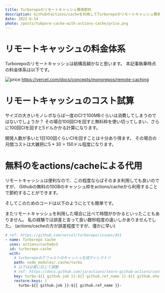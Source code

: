 ```yaml
---
title: Turborepoのリモートキャッシュ費用節約
description: Githubのactions/cacheを利用してTurborepoのリモートキャッシュ費用を節約する方法
date: 2022-6-14
photo: /posts/tubpore-cache-with-actions-cache/price.png
---
```


# リモートキャッシュの料金体系

Turborepoのリモートキャッシュは結構高額かなと思います。
本記事執筆時点の料金体系は以下です。

![price](/posts/tubpore-cache-with-actions-cache/price.png)
https://vercel.com/docs/concepts/monorepos/remote-caching

# リモートキャッシュのコスト試算

サイズの大きいモノレポならば一度のCIで100MBぐらいは消費してしまうのではないでしょうか？
その場合100回CIを回すと無料枠を使い切ってしまい、さらに100回CIを回すと5ドルかかる計算になります。

開発人数が多いと1日100回ぐらいCIを回すことは十分あり得ます。
その場合の月間コストは大雑把に5 * 30 = 150ドル程度になります。

# 無料のをactions/cacheによる代用

リモートキャッシュは便利なので、この程度ならばそのまま利用しても良いのですが、
Githubの無料の10GBのキャッシュ枠をactions/cacheから利用することで節約することができます。

そしてこのためのコードは以下のようにとても簡単です。

またリモートキャッシュを利用した場合に比べて時間がかかるといったこともありません。
私の経験では誤差と言って良い数秒程度の違いしかありませんでした。
(actions/cacheの方が誤差程度ですが、僅かに早い)

```yaml
# ref: https://github.com/vercel/turborepo/issues/451
- name: Turborepo Cache
  uses: actions/cache@v3
  id: turborepo-cache
  with:
    # turborepoのデフォルトのキャッシュ生成ディレクトリ
    path: node_modules/.cache/turbo
    # 以下は必要に応じて調整
    # ref: https://docs.github.com/ja/actions/learn-github-actions/contexts
    key: turbo-${{ github.job }}-${{ github.ref_name }}-${{ github.sha }}
    restore-keys: |
      turbo-${{ github.job }}-${{ github.ref_name }}-
```
